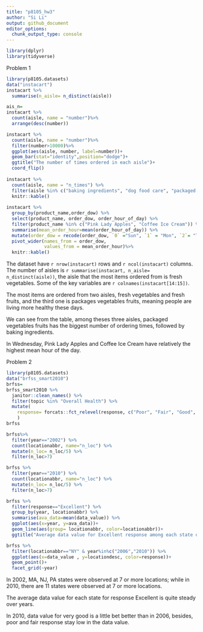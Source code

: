 ```yaml
---
title: "p8105_hw3"
author: "Si Li"
output: github_document
editor_options: 
  chunk_output_type: console
---
```


```r
library(dplyr)
library(tidyverse)
```

Problem 1
```r
library(p8105.datasets)
data("instacart")
instacart %>% 
  summarise(n_aisle= n_distinct(aisle))

ais_n=
instacart %>% 
  count(aisle, name = "number")%>% 
  arrange(desc(number))

instacart %>% 
  count(aisle, name = "number")%>% 
  filter(number>10000)%>% 
  ggplot(aes(aisle, number, label=number))+
  geom_bar(stat="identity",position="dodge")+
  ggtitle("The number of times ordered in each aisle")+
  coord_flip()
  
instacart %>%
  count(aisle, name = "n_times") %>% 
  filter(aisle %in% c("baking ingredients", "dog food care", "packaged vegetables fruits")) %>% 
  knitr::kable()
            
instacart %>% 
  group_by(product_name,order_dow) %>% 
  select(product_name, order_dow, order_hour_of_day) %>% 
  filter(product_name %in% c("Pink Lady Apples", "Coffee Ice Cream")) %>%
  summarise(mean_order_hour=mean(order_hour_of_day)) %>% 
  mutate(order_dow = recode(order_dow, `0` ="Sun", `1` = "Mon", `2`= "Tues", `3`= "Wed", `4` = "Thurs", `5`= "Fri", `6`= "Sat")) %>% 
  pivot_wider(names_from = order_dow,
              values_from = mean_order_hour)%>% 
  knitr::kable()
```

The dataset have `r nrow(instacart)` rows and `r ncol(instacart)` columns. The number of aisles is `r summarise(instacart, n_aisle= n_distinct(aisle))`, the aisle that the most items ordered from is fresh vegetables. Some of the key variables are `r colnames(instacart[14:15])`. 

The most items are ordered from two aisles, fresh vegetables and fresh fruits, and the third one is packages vegetables fruits, meaning people are living more healthy these days. 

We can see from the table, among theses three aisles, packaged vegetables fruits has the biggest number of ordering times, followed by baking ingredients.

In Wednesday, Pink Lady Apples and Coffee Ice Cream have relatively the highest mean hour of the day. 

Problem 2
```r
library(p8105.datasets)
data("brfss_smart2010")
brfss=
brfss_smart2010 %>% 
  janitor::clean_names() %>% 
  filter(topic %in% "Overall Health") %>% 
  mutate(
    response= forcats::fct_relevel(response, c("Poor", "Fair", "Good", "Very good", "Excellent"))
    )
brfss

brfss%>% 
  filter(year=="2002") %>% 
  count(locationabbr, name="n_loc") %>% 
  mutate(n_loc= n_loc/5) %>%
  filter(n_loc>7)

brfss %>% 
  filter(year=="2010") %>% 
  count(locationabbr, name="n_loc") %>% 
  mutate(n_loc= n_loc/5) %>%
  filter(n_loc>7)

brfss %>% 
  filter(response=="Excellent") %>%
  group_by(year, locationabbr) %>% 
  summarise(ava_data=mean(data_value)) %>%
  ggplot(aes(x=year, y=ava_data))+
  geom_line(aes(group= locationabbr, color=locationabbr))+  
  ggtitle("Average data value for Excellent response among each state over years")

brfss %>% 
  filter(locationabbr=="NY" & year%in%c("2006","2010")) %>% 
  ggplot(aes(x=data_value , y=locationdesc, color=response))+
  geom_point()+
  facet_grid(~year)
```

In 2002, MA, NJ, PA states were observed at 7 or more locations; while in 2010, there are 11 states were observed at 7 or more locations.

The average data value for each state for response Excellent is quite steady over years.

In 2010, data value for very good is a little bet better than in 2006, besides, poor and fair response stay low in the data value.
